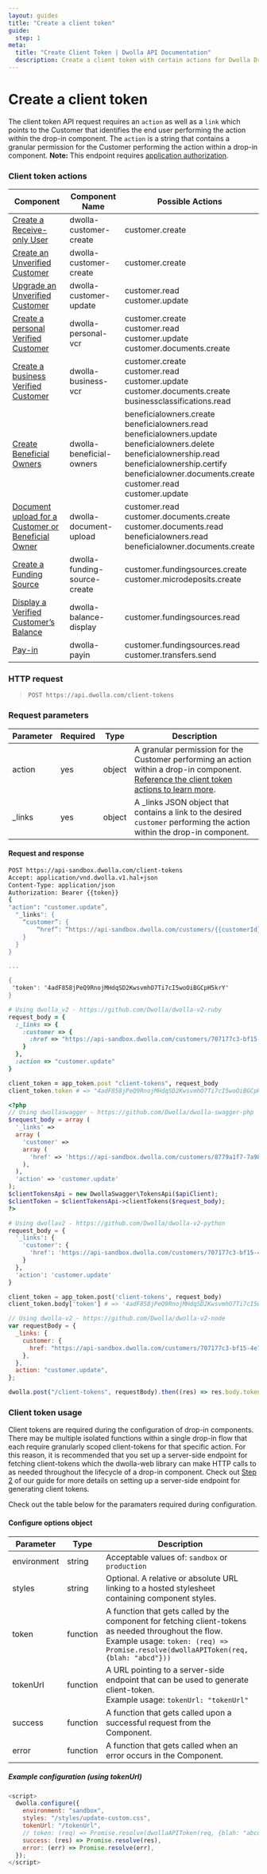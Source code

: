 ```yaml
---
layout: guides
title: "Create a client token"
guide:
  step: 1
meta:
  title: "Create Client Token | Dwolla API Documentation"
  description: Create a client token with certain actions for Dwolla Drop-in components.
---
```



# Create a client token

The client token API request requires an `action` as well as a `link` which points to the Customer that identifies the end user performing the action within the drop-in component. The `action` is a string that contains a granular permission for the Customer performing the action within a drop-in component. **Note:** This endpoint requires [application authorization](https://developers.dwolla.com/api-reference/authorization/application-authorization).

### Client token actions

| Component                                                                                                                            | Component Name               | Possible Actions                                                                                                                                                                                                                                                          |
| ------------------------------------------------------------------------------------------------------------------------------------ | ---------------------------- | ------------------------------------------------------------------------------------------------------------------------------------------------------------------------------------------------------------------------------------------------------------------------- |
| [Create a Receive-only User](/concepts/drop-in-components#create-a-receive-only-user)                                                | dwolla-customer-create       | customer.create                                                                                                                                                                                                                                                           |
| [Create an Unverified Customer](/concepts/drop-in-components#create-an-unverified-customer)                                          | dwolla-customer-create       | customer.create                                                                                                                                                                                                                                                           |
| [Upgrade an Unverified Customer](/concepts/drop-in-components#upgrade-an-unverified-customer)                                        | dwolla-customer-update       | customer.read <br /> customer.update                                                                                                                                                                                                                                      |
| [Create a personal Verified Customer](https://developers.dwolla.com/concepts/drop-in-components#create-a-personal-verified-customer) | dwolla-personal-vcr          | customer.create <br /> customer.read <br /> customer.update <br /> customer.documents.create                                                                                                                                                                              |
| [Create a business Verified Customer](/concepts/drop-in-components#create-a-business-verified-customer)                              | dwolla-business-vcr          | customer.create <br /> customer.read <br /> customer.update <br /> customer.documents.create <br /> businessclassifications.read                                                                                                                                          |
| [Create Beneficial Owners](/concepts/drop-in-components#create-beneficial-owners)                                                    | dwolla-beneficial-owners     | beneficialowners.create <br /> beneficialowners.read <br /> beneficialowners.update <br /> beneficialowners.delete <br /> beneficialownership.read <br /> beneficialownership.certify <br /> beneficialowner.documents.create <br /> customer.read <br /> customer.update |
| [Document upload for a Customer or Beneficial Owner](/concepts/drop-in-components#document-upload)                                   | dwolla-document-upload       | customer.read <br /> customer.documents.create <br />customer.documents.read <br /> beneficialowners.read <br /> beneficialowner.documents.create                                                                                                                         |
| [Create a Funding Source](/concepts/drop-in-components#create-a-funding-source)                                                      | dwolla-funding-source-create | customer.fundingsources.create <br /> customer.microdeposits.create                                                                                                                                                                                                       |
| [Display a Verified Customer’s Balance](/concepts/drop-in-components#display-a-verified-customers-balance)                           | dwolla-balance-display       | customer.fundingsources.read                                                                                                                                                                                                                                              |
| [Pay-in](/concepts/drop-in-components#pay-in)                                                                                        | dwolla-payin                 | customer.fundingsources.read <br /> customer.transfers.send                                                                                                                                                                                                               |

### HTTP request

> `POST https://api.dwolla.com/client-tokens`

### Request parameters

| Parameter | Required | Type   | Description                                                                                                                                                                                                                                          |
| --------- | -------- | ------ | ---------------------------------------------------------------------------------------------------------------------------------------------------------------------------------------------------------------------------------------------------- |
| action    | yes      | object | A granular permission for the Customer performing an action within a drop-in component. [Reference the client token actions to learn more](https://developers.dwolla.com/api-reference/drop-in-components/create-client-token#client-token-actions). |
| \_links   | yes      | object | A \_links JSON object that contains a link to the desired `customer` performing the action within the drop-in component.                                                                                                                             |

#### Request and response

```bash
POST https://api-sandbox.dwolla.com/client-tokens
Accept: application/vnd.dwolla.v1.hal+json
Content-Type: application/json
Authorization: Bearer {{token}}
{
"action": "customer.update”,
  "_links": {
    “customer”: {
        “href”: “https://api-sandbox.dwolla.com/customers/{{customerId}}”
    }
  }
}

...

{
 "token": "4adF858jPeQ9RnojMHdqSD2KwsvmhO7Ti7cI5woOiBGCpH5krY"
}
```

```ruby
# Using dwolla_v2 - https://github.com/Dwolla/dwolla-v2-ruby
request_body = {
  :_links => {
    :customer => {
      :href => "https://api-sandbox.dwolla.com/customers/707177c3-bf15-4e7e-b37c-55c3898d9bf4"
    }
  },
  :action => "customer.update"
}

client_token = app_token.post "client-tokens", request_body
client_token.token # => "4adF858jPeQ9RnojMHdqSD2KwsvmhO7Ti7cI5woOiBGCpH5krY"
```

```php
<?php
// Using dwollaswagger - https://github.com/Dwolla/dwolla-swagger-php
$request_body = array (
  '_links' =>
  array (
    'customer' =>
    array (
      'href' => 'https://api-sandbox.dwolla.com/customers/8779a1f7-7a98-4a86-921e-83539f6c895e',
    ),
  ),
  'action' => 'customer.update'
);
$clientTokensApi = new DwollaSwagger\TokensApi($apiClient);
$clientToken = $clientTokensApi->clientTokens($request_body);
?>
```

```python
# Using dwollav2 - https://github.com/Dwolla/dwolla-v2-python
request_body = {
  '_links': {
    'customer': {
      'href': 'https://api-sandbox.dwolla.com/customers/707177c3-bf15-4e7e-b37c-55c3898d9bf4'
    }
  },
  'action': 'customer.update'
}

client_token = app_token.post('client-tokens', request_body)
client_token.body['token'] # => '4adF858jPeQ9RnojMHdqSD2KwsvmhO7Ti7cI5woOiBGCpH5krY'
```

```javascript
// Using dwolla-v2 - https://github.com/Dwolla/dwolla-v2-node
var requestBody = {
  _links: {
    customer: {
      href: "https://api-sandbox.dwolla.com/customers/707177c3-bf15-4e7e-b37c-55c3898d9bf4",
    },
  },
  action: "customer.update",
};

dwolla.post("/client-tokens", requestBody).then((res) => res.body.token); // => '4adF858jPeQ9RnojMHdqSD2KwsvmhO7Ti7cI5woOiBGCpH5krY'
```

### Client token usage

Client tokens are required during the configuration of drop-in components. There may be multiple isolated functions within a single drop-in flow that each require granularly scoped client-tokens for that specific action. For this reason, it is recommended that you set up a server-side endpoint for fetching client-tokens which the dwolla-web library can make HTTP calls to as needed throughout the lifecycle of a drop-in component. Check out [Step 2](/guides/drop-ins/generate-client-token#step-2-generate-a-client-token) of our guide for more details on setting up a server-side endpoint for generating client tokens.

Check out the table below for the paramaters required during configuration.

#### Configure options object

| Parameter   | Type     | Description                                                                                                                                                                                         |
| ----------- | -------- | --------------------------------------------------------------------------------------------------------------------------------------------------------------------------------------------------- |
| environment | string   | Acceptable values of: `sandbox` or `production`                                                                                                                                                     |
| styles      | string   | Optional. A relative or absolute URL linking to a hosted stylesheet containing component styles.                                                                                                    |
| token       | function | A function that gets called by the component for fetching client-tokens as needed throughout the flow. <br /> Example usage: `token: (req) => Promise.resolve(dwollaAPIToken(req, {blah: "abcd"}))` |
| tokenUrl    | function | A URL pointing to a server-side endpoint that can be used to generate client-token. <br /> Example usage: `tokenUrl: "tokenUrl"`                                                                    |
| success     | function | A function that gets called upon a successful request from the Component.                                                                                                                           |
| error       | function | A function that gets called when an error occurs in the Component.                                                                                                                                  |

##### Example configuration (using tokenUrl)

```javascript
<script>
  dwolla.configure({
    environment: "sandbox",
    styles: "/styles/update-custom.css",
    tokenUrl: "/tokenUrl",
    // token: (req) => Promise.resolve(dwollaAPIToken(req, {blah: "abcd"})),
    success: (res) => Promise.resolve(res),
    error: (err) => Promise.resolve(err),
  });
</script>
```

<InlineCTA
  icon={guideIcon}
  text="Check out this guide for an end-to-end implementation of a Business Verified Customer drop-in component."
  href="/guides/drop-ins/"
/>
